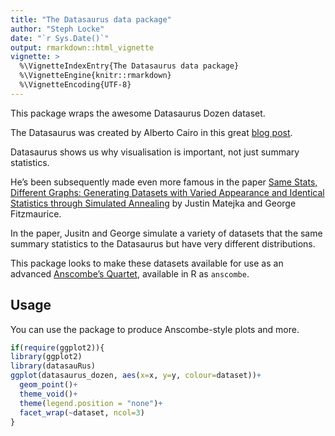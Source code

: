 ```yaml
---
title: "The Datasaurus data package"
author: "Steph Locke"
date: "`r Sys.Date()`"
output: rmarkdown::html_vignette
vignette: >
  %\VignetteIndexEntry{The Datasaurus data package}
  %\VignetteEngine{knitr::rmarkdown}
  %\VignetteEncoding{UTF-8}
---
```


This package wraps the awesome Datasaurus Dozen dataset.

The Datasaurus was created by Alberto Cairo in this great [blog post](http://www.thefunctionalart.com/2016/08/download-datasaurus-never-trust-summary.html).

Datasaurus shows us why visualisation is important, not just summary statistics.

He's been subsequently made even more famous in the paper [Same Stats, Different Graphs: Generating Datasets with Varied Appearance and Identical Statistics through Simulated Annealing](https://www.autodeskresearch.com/publications/samestats) by Justin Matejka and George Fitzmaurice.

In the paper, Jusitn and George simulate a variety of datasets that the same summary statistics to the Datasaurus but have very different distributions. 

This package looks to make these datasets available for use as an advanced [Anscombe's Quartet](https://en.wikipedia.org/wiki/Anscombe%27s_quartet), available in R as `anscombe`.

## Usage
You can use the package to produce Anscombe-style plots and more.

```r
if(require(ggplot2)){
library(ggplot2)
library(datasauRus)
ggplot(datasaurus_dozen, aes(x=x, y=y, colour=dataset))+
  geom_point()+
  theme_void()+
  theme(legend.position = "none")+
  facet_wrap(~dataset, ncol=3)
}
```
